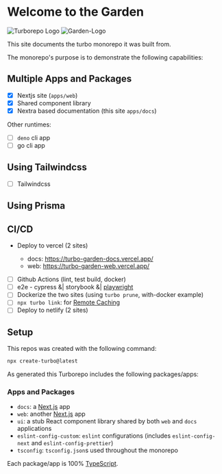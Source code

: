 # Welcome to the Garden


<div
  style={{
    display: "flex",
    justifyContent: "center",
    alignItems: "center",
    gap: "10px",
  }}
>
  <Image
    alt="Turborepo Logo"
    src={`/images/turborepo-hero-logo-light.svg`}
    width={64}
    height={64}
    className="absolute w-[84px] top-1/2 left-1/2 -translate-x-1/2 -translate-y-1/2"
  />
  <Image
    style={{ marginRight: ".5rem" }}
    src="/images/garden-logo.svg"
    alt="Garden-Logo"
    width={64}
    height={64}
  />
</div>

This site documents the turbo monorepo it was built from.

The monorepo's purpose is to demonstrate the following capabilities:

## Multiple Apps and Packages

- [x] Nextjs site (`apps/web`)
- [x] Shared component library
- [x] Nextra based documentation (this site `apps/docs`)

Other runtimes:

- [ ] `deno` cli app
- [ ] go cli app

## Using Tailwindcss

- [ ] Tailwindcss

## Using Prisma

## CI/CD

- Deploy to vercel (2 sites)

  - docs: https://turbo-garden-docs.vercel.app/
  - web: https://turbo-garden-web.vercel.app/

- [ ] Github Actions (lint, test build, docker)
- [ ] e2e - cypress &| storybook &| [playwright](https://www.youtube.com/watch?v=bsE1VJn1HeU)
- [ ] Dockerize the two sites (using `turbo prune`, with-docker example)
- [ ] `npx turbo link`: for [Remote Caching](https://turbo.build/repo/docs/core-concepts/remote-caching)
- [ ] Deploy to netlify (2 sites)

## Setup

This repos was created with the following command:

```sh
npx create-turbo@latest
```

As generated this Turborepo includes the following packages/apps:

### Apps and Packages

- `docs`: a [Next.js](https://nextjs.org/) app
- `web`: another [Next.js](https://nextjs.org/) app
- `ui`: a stub React component library shared by both `web` and `docs` applications
- `eslint-config-custom`: `eslint` configurations (includes `eslint-config-next` and `eslint-config-prettier`)
- `tsconfig`: `tsconfig.json`s used throughout the monorepo

Each package/app is 100% [TypeScript](https://www.typescriptlang.org/).

